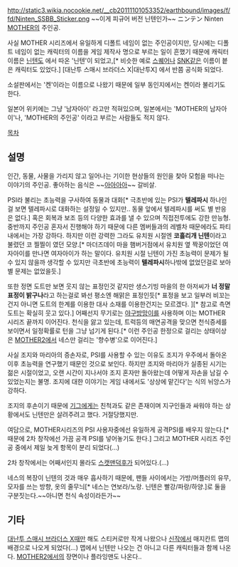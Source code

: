 http://static3.wikia.nocookie.net/__cb20111101053352/earthbound/images/f/fd/Ninten_SSBB_Sticker.png
~~이게 피규어 버전 닌텐인가~~
ニンテン Ninten
[[MOTHER]]의 주인공. 

사실 MOTHER 시리즈에서 유일하게 디폴트 네임이 없는 주인공이지만, 당시에는 디폴트 네임이 없는 캐릭터의 이름을 게임 제작사 명으로 부르는 일이 흔했기 때문에 캐릭터 이름은 [[닌텐도]] 에서 따온 '닌텐'이 되었고,[* 비슷한 예로 [[스퀘어]]나 [[SNK]]같은 이름이 븥은 캐릭터도 있었다.] [대난투 스매시 브라더스 X|대난투X] 에서 반쯤 공식화 되었다. 

소설판에서는 '켄'이라는 이름으로 나왔기 때문에 일부 동인지에서는 켄이라 불리기도 한다. 

일본어 위키에는 그냥 '남자아이' 라고만 적혀있으며, 일본에서는 'MOTHER의 남자아이'나, 'MOTHER의 주인공' 이라고 부르는 사람들도 적지 않다.

[[목차]]

== 설명 ==
인간, 동물, 사물을 가리지 않고 일어나는 기이한 현상들의 원인을 찾아 모험을 떠나는 이야기의 주인공. 좋아하는 음식은 ~~[[아아아아]]~~ 갈비살.

PSI라 불리는 초능력을 구사하여 동물과 대화[* 극초반에 있는 PSI가 '''텔레파시''' 하나인걸 보면 텔레파시로 대화하는 설정일 수 있지만.. 동물 앞에서 텔레파시를 써도 별 반응은 없다.] 혹은 회복과 보조 등의 다양한 효과를 낼 수 있으며 직접전투에도 강한 만능형. 중반까지 주인공 혼자서 진행해야 하기 때문에 다른 멤버들과의 레벨차 때문에라도 파티 내에서는 가장 강하다. 하지만 이런 강력한 그라도 유치원 시절엔 '''코흘리개 닌텐'''이라고 불렸던 코 찔찔이 였던 모양.[* 마더즈데이 마을 햄버거점에서 유치원 옆 짝꿍이었던 여자아이를 만나면 여자아이가 하는 말이다. 유치원 시절 닌텐이 가진 초능력이 문제가 될 수 있지 않을까 생각할 수 있지만 극초반에 초능력이 '''텔레파시'''하나밖에 없었던걸로 보아 별 문제는 없었을듯.]

또한 정면 도트만 보면 웃지 않는 표정인것 같지만 생스기빙 마을의 한 아저씨가 '''너 정말 표정이 밝구나'''라고 하는걸로 봐선 평소엔 해맑은 표정인듯[* 표정을 보고 일부러 비꼬는건지 아니면 도트의 한계를 이용한 대사 소재를 이용한건지는 모르겠다. ][* 참고로 측면 도트는 확실히 웃고 있다.] 어째선지 무기로는 [[야구방망이]]를 사용하며 이는 MOTHER 시리즈 끝까지 이어진다. 천식을 앓고 있는데, 트럭등의 매연공격을 맞으면 천식증세를 보이면서 일정확률로 턴을 그냥 넘기게 된다.[* 이런 주인공 한정으로 걸리는 상태이상은 [[MOTHER2]]에서 네스만 걸리는 '향수병'으로 이어진다.]

사실 조지와 마리아의 증손자로, PSI를 사용할 수 있는 이유도 조지가 우주에서 돌아온 이후 초능력을 연구했기 때문인 것으로 보인다. 하지만 조지와 마리아가 실종된 시기는 젊은 시절이었고, 오랜 시간이 지나서야 조지 혼자만 돌아왔는데 어떻게 자손을 남길 수 있었는지는 불명. 조지에 대한 이야기는 게임 내에서도 '상상에 맡긴다'는 식의 뉘앙스가 강하다. 

조지의 후손이기 때문에 [[기그]]에게는 친척과도 같은 존재이며 지구인들과 싸워야 하는 상황에서도 닌텐만은 살려주려고 했다. 거절당했지만.

여담으로, MOTHER시리즈의 PSI 사용자중에선 유일하게 공격PSI를 배우지 않는다.[* 때문에 2차 창작에선 가끔 공격 PSI를 넣어놓기도 한다.] 그리고 MOTHER 시리즈 주인공 중에서 제일 늦게 항목이 분리 되었다(...) 

2차 창작에서는 어째서인지 몰라도 [[스캣맨]]덕후가 되어있다.(...)

네스의 복장이 닌텐의 것과 매우 흡사하기 때문에, 팬들 사이에서는 가방/머플러의 유무, 모자를 쓰는 방향, 옷의 줄무늬[* 네스는 연보라/노랑. 닌텐은 빨강/파랑/하양.]로 둘을 구분짓는다.~~아니면 천식 속성이라든가~~

== 기타 ==
[[대난투 스매시 브라더스 X]]때만 해도 스티커로만 작게 나왔으나 [[대난투 3DS|신작]]에서 매지칸트 맵의 배경으로 나오게 되었다(...) 맵에서 닌텐만 나오는 건 아니고 다른 캐릭터들과 함께 나온다. [[MOTHER2]]에서의 장면이나 플라잉맨도 나온다..
